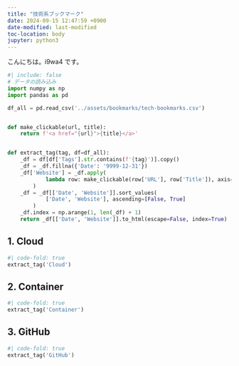 ```yaml
---
title: "技術系ブックマーク"
date: 2024-09-15 12:47:59 +0900
date-modified: last-modified
toc-location: body
jupyter: python3
---
```


こんにちは。i9wa4 です。

```python
#| include: false
# データの読み込み
import numpy as np
import pandas as pd

df_all = pd.read_csv('../assets/bookmarks/tech-bookmarks.csv')


def make_clickable(url, title):
    return f'<a href="{url}">{title}</a>'


def extract_tag(tag, df=df_all):
    _df = df[df['Tags'].str.contains(f'{tag}')].copy()
    _df = _df.fillna({'Date': '9999-12-31'})
    _df['Website'] = _df.apply(
            lambda row: make_clickable(row['URL'], row['Title']), axis=1
        )
    _df = _df[['Date', 'Website']].sort_values(
            ['Date', 'Website'], ascending=[False, True]
        )
    _df.index = np.arange(1, len(_df) + 1)
    return _df[['Date', 'Website']].to_html(escape=False, index=True)
```

## 1. Cloud

```python
#| code-fold: true
extract_tag('Cloud')
```

## 2. Container

```python
#| code-fold: true
extract_tag('Container')
```

## 3. GitHub

```python
#| code-fold: true
extract_tag('GitHub')
```
